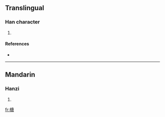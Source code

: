 ==Translingual==

===Han character===
{{Han char|rn=75|rad=木|as=10|sn=14|four=4096<sub>7</sub>|canj=木戈中口 (DILR)}}

# {{defn|Han|sort=木10}}

====References====
* {{Han ref|kx=0544.260|dkj=15282|dj=0932.090|hdz=21268.080|uh=69B6|ud=27062|bh=E1FD|bd=57853}}

----

==Mandarin==

===Hanzi===
{{cmn-hanzi|pin=[[táng]] ([[tang2]])|wg=t'ang<sup>2</sup>}}

# {{defn|Mandarin|sort=木10}}

[[fr:榶]]